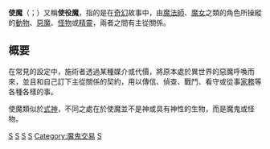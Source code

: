 {{問題條目|
{{expand|time=2016-07-10T19:04:22+00:00}}
{{refimprove|time=2016-07-10T19:04:22+00:00}}

{{Expand English|time=2016-07-10T19:04:22+00:00}}
}}

'''使魔'''（{{lang-en|familiar spirits}}；{{lang-ja|使い魔}}）又稱'''使役魔'''，指的是在[[奇幻|奇幻]]故事中，由[[魔法師|魔法師]]、[[魔女|魔女]]之類的角色所操縱的[[動物|動物]]、[[惡魔|惡魔]]、[[怪物|怪物]]或[[精靈|精靈]]，兩者之間有主從關係。

==概要==
在常見的設定中，施術者透過某種媒介或代價，將原本處於異世界的惡魔呼喚而來，並且和自己訂下主從關係的契約，用以傳信、偵查、戰鬥、看守或從事[[家務|家務]]等各種各樣的事。

使魔類似於[[式神|式神]]，不同之處在於使魔並不是神或具有神性的生物，而是魔鬼或怪物。

[[Category:巫術|S]]
[[Category:女巫|S]]
[[Category:惡魔|S]]
[[Category:奇幻|S]]
[[Category:魔鬼交易|Category:魔鬼交易]]
[[Category:英國傳說生物|S]]